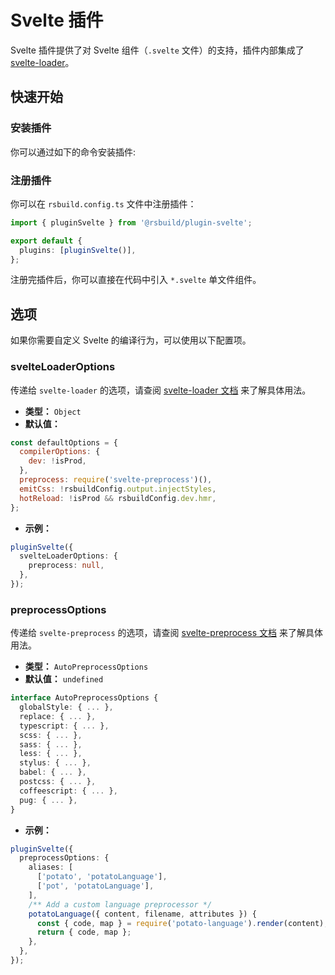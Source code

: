 # Svelte 插件

Svelte 插件提供了对 Svelte 组件（`.svelte` 文件）的支持，插件内部集成了 [svelte-loader](https://github.com/sveltejs/svelte-loader)。

## 快速开始

### 安装插件

你可以通过如下的命令安装插件:


<PackageManagerTabs command="add @rsbuild/plugin-svelte -D" />

### 注册插件

你可以在 `rsbuild.config.ts` 文件中注册插件：

```ts title="rsbuild.config.ts"
import { pluginSvelte } from '@rsbuild/plugin-svelte';

export default {
  plugins: [pluginSvelte()],
};
```

注册完插件后，你可以直接在代码中引入 `*.svelte` 单文件组件。

## 选项

如果你需要自定义 Svelte 的编译行为，可以使用以下配置项。

### svelteLoaderOptions

传递给 `svelte-loader` 的选项，请查阅 [svelte-loader 文档](https://github.com/sveltejs/svelte-loader) 来了解具体用法。

- **类型：** `Object`
- **默认值：**

```js
const defaultOptions = {
  compilerOptions: {
    dev: !isProd,
  },
  preprocess: require('svelte-preprocess')(),
  emitCss: !rsbuildConfig.output.injectStyles,
  hotReload: !isProd && rsbuildConfig.dev.hmr,
};
```

- **示例：**

```ts
pluginSvelte({
  svelteLoaderOptions: {
    preprocess: null,
  },
});
```

### preprocessOptions

传递给 `svelte-preprocess` 的选项，请查阅 [svelte-preprocess 文档](https://github.com/sveltejs/svelte-preprocess/blob/c2107e529da9438ea5b8060aa471119940896e40/docs/preprocessing.md) 来了解具体用法。

- **类型：** `AutoPreprocessOptions`
- **默认值：** `undefined`

```ts
interface AutoPreprocessOptions {
  globalStyle: { ... },
  replace: { ... },
  typescript: { ... },
  scss: { ... },
  sass: { ... },
  less: { ... },
  stylus: { ... },
  babel: { ... },
  postcss: { ... },
  coffeescript: { ... },
  pug: { ... },
}
```

- **示例：**

```ts
pluginSvelte({
  preprocessOptions: {
    aliases: [
      ['potato', 'potatoLanguage'],
      ['pot', 'potatoLanguage'],
    ],
    /** Add a custom language preprocessor */
    potatoLanguage({ content, filename, attributes }) {
      const { code, map } = require('potato-language').render(content);
      return { code, map };
    },
  },
});
```
